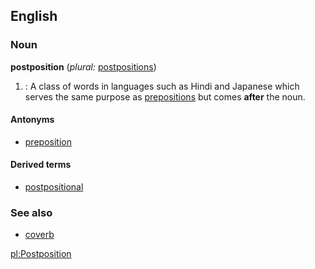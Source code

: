 ==English==
===Noun===
'''postposition''' (''plural:'' [[postpositions]])

#{{grammar}}: A class of words in languages such as Hindi and Japanese which serves the same purpose as [[preposition]]s but comes '''after''' the noun.

====Antonyms====
*[[preposition]]

====Derived terms====
*[[postpositional]]

===See also===
*[[coverb]]

[[pl:Postposition]]